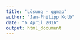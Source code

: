 ```yaml
---
title: "Lösung - ggmap"
author: "Jan-Philipp Kolb"
date: "6 April 2016"
output: html_document
---
```


